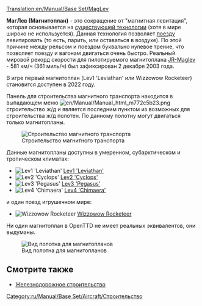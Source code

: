 [[Translation:en/Manual/Base Set/MagLev]]
{{ru/Manual/Base Set/Типы железных дорог}}

'''МагЛев (Магнитоплан)''' - это сокращение от "магнитная левитация", которая основывается на [http://ru.wikipedia.org/wiki/Маглев существующей технологии] (хотя в мире широко не используется). Данная технология позволяет [[ru/Manual/Поезда|поезду]] левитировать (то есть, парить, или оставаться в воздухе). По этой причине между рельсом и поездом буквально нулевое трение, что позволяет поезду и вагонам двигаться очень быстро. Реальный мировой рекорд скорости для пилотируемого магнитоплана [http://ru.wikipedia.org/wiki/JR-Maglev JR-Maglev] - 581 км/ч (361 миль/ч) был зафиксирован 2 декабря 2003 года.

В игре первый магнитоплан (Lev1 'Leviathan' или Wizzowow Rocketeer) становится доступен в 2022 году.

Панель для строительства магнитного транспорта находится в выпадающем меню [[File:en/Manual/Manual html m772c5b23.png]] строительство ж/д и является последним пунктом из возможных для строительства ж/д полотен. По данному полотну могут двигаться только магнитопланы. 

[[File:ru/Manual/Openttd-rail1.png|none|Строительство магнитного транспорта]]

Данные магнитопланы доступны в умеренном, субарктическом и тропическом климатах: 
*[[File:en/Manual/Base Set/Trains/Lev1leviathan.png|Lev1 'Leviathan']] [[ru/Manual/Base Set/Trains/Lev1 'Leviathan'|Lev1 'Leviathan']]
*[[File:en/Manual/Base Set/Trains/Lev2cyclops.png|Lev2 'Cyclops']] [[ru/Manual/Base Set/Trains/Lev2 'Cyclops'|Lev2 'Cyclops']]
*[[File:en/Manual/Base Set/Trains/Lev3pegasus.png|Lev3 'Pegasus']] [[ru/Manual/Base Set/Trains/Lev3 'Pegasus'|Lev3 'Pegasus']]
*[[File:en/Manual/Base Set/Trains/Lev4chimaerarhead.png|Lev4 'Chimaera']] [[ru/Manual/Base Set/Trains/Lev4 'Chimaera'|Lev4 'Chimaera']]
и один поезд игрушечном мире: 
*[[File:en/Manual/Base Set/Trains/Wizzowowrocketeer.png|Wizzowow Rocketeer]] [[ru/Manual/Base Set/Trains/Wizzowow Rocketeer|Wizzowow Rocketeer]]

Ни один магнитоплан в OpenTTD не имеет реальных эквивалентов, они выдуманы. 

[[File:en/Manual/Base Set/MaglevTemp.png|none|frame|Вид полотна для магнитопланов]]

==Смотрите также==
*[[ru/Manual/Железнодорожное строительство|Железнодорожное строительство]]

[[Category:ru/Manual/Base Set/Aircraft/Строительство]]